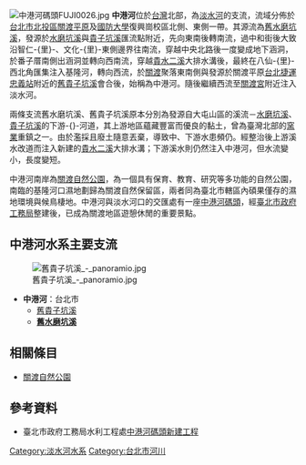 {{coord|25|07|00|N|121|27|50|E|display=title}} 
{{Infobox river
| river_name = 中港河
| native_name =
| other_name =
| etymology =
| image_name = 中港河.JPG
| image_size = 
| caption    = 關渡宮戲臺後方的中港河
| origin     = [[舊水磨坑溪|舊水磨坑溪]]
| mouth      = [[關渡宮|關渡宮]]附近
| progression = [[淡水河|淡水河]]
| basin_countries =
| location   = [[關渡|關渡]]
| length     = 
| elevation  =
| mouth_elevation =
| discharge  =
| watershed  = 
| left_tribs =
| right_tribs =
}}
[[File:中港河碼頭FUJI0026.jpg|thumb]]
'''中港河'''位於[[台灣|台灣]]北部，為[[淡水河|淡水河]]的支流，流域分佈於[[台北市|台北市]][[北投區|北投區]][[關渡平原|關渡平原]]及[[國防大學|國防大學]]復興崗校區北側、東側一帶。其源流為[[舊水磨坑溪|舊水磨坑溪]]，發源於[[水磨坑溪|水磨坑溪]]與[[貴子坑溪|貴子坑溪]]匯流點附近，先向東南後轉南流，過中和街後大致沿智仁-{里}-、文化-{里}-東側邊界往南流，穿越中央北路後一度變成地下涵洞，於番子厝南側出涵洞並轉向西南流，穿越[[貴水二溪|貴水二溪]]大排水溝後，最終在八仙-{里}-西北角匯集注入基隆河，轉向西流，於[[關渡|關渡]]聚落東南側與發源於關渡平原[[台北捷運|台北捷運]][[忠義站_(臺北市)|忠義站]]附近的[[舊貴子坑溪|舊貴子坑溪]]會合後，始稱為中港河。隨後繼續西流至[[關渡宮|關渡宮]]附近注入淡水河。

兩條支流舊水磨坑溪、舊貴子坑溪原本分別為發源自大屯山區的溪流－[[水磨坑溪|水磨坑溪]]、[[貴子坑溪_(臺北市)|貴子坑溪]]的下游-{}-河道，其上游地區蘊藏豐富而優良的黏土，曾為臺灣北部的[[窯業|窯業]]重鎮之一。由於濫採且廢土隨意丟棄，導致中、下游水患頻仍。經整治後上游溪水改道而注入新建的[[貴水二溪|貴水二溪]]大排水溝；下游溪水則仍然注入中港河，但水流變小，長度變短。

中港河南岸為[[關渡自然公園|關渡自然公園]]，為一個具有保育、教育、研究等多功能的自然公園，南臨的基隆河口濕地劃歸為關渡自然保留區，兩者同為臺北市轄區內碩果僅存的濕地環境與候鳥棲地。中港河與淡水河口的交匯處有一座[[中港河碼頭|中港河碼頭]]，經[[臺北市政府工務局|臺北市政府工務局]]整建後，已成為關渡地區遊憩休閒的重要景點。

==中港河水系主要支流==
[[File:舊貴子坑溪_-_panoramio.jpg|thumb]]
*'''中港河'''：台北市
**[[舊貴子坑溪|舊貴子坑溪]]
**'''[[舊水磨坑溪|舊水磨坑溪]]'''

==相關條目==
*[[關渡自然公園|關渡自然公園]]

==參考資料==
{{commons category|Zhonggang River}}
*臺北市政府工務局水利工程處[https://web.archive.org/web/20160304190114/http://www.heo.taipei.gov.tw/cgi-bin/Message/MM_msg_control?mode=viewnews&ts=44239368%3A5c0c&theme=3790000000%2F379110000G%2F379110700G%2Fheo-msg&layout=3790000000%2F379110000G%2F379110700G%2Fheo-msgc 中港河碼頭新建工程]

{{淡水河}}

[[Category:淡水河水系|Category:淡水河水系]]
[[Category:台北市河川|Category:台北市河川]]

{{Taiwan-river-stub}}